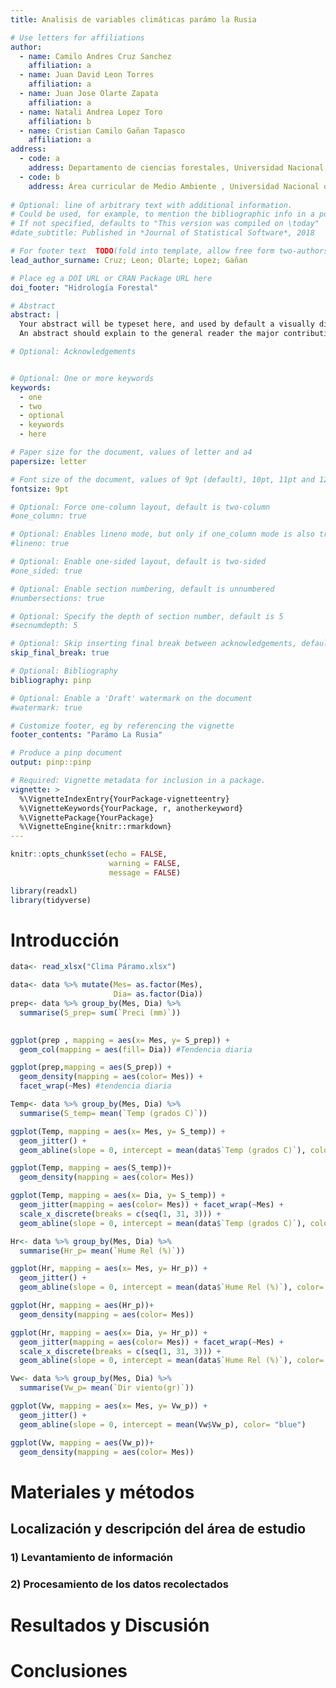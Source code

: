 ```yaml
---
title: Analisis de variables climáticas parámo la Rusia

# Use letters for affiliations
author:
  - name: Camilo Andres Cruz Sanchez
    affiliation: a
  - name: Juan David Leon Torres
    affiliation: a
  - name: Juan Jose Olarte Zapata
    affiliation: a
  - name: Natali Andrea Lopez Toro
    affiliation: b
  - name: Cristian Camilo Gañan Tapasco
    affiliation: a
address:
  - code: a
    address: Departamento de ciencias forestales, Universidad Nacional de Colombia, Medellín
  - code: b
    address: Área curricular de Medio Ambiente , Universidad Nacional de Colombia, Medellín
    
# Optional: line of arbitrary text with additional information.
# Could be used, for example, to mention the bibliographic info in a post-print.
# If not specified, defaults to "This version was compiled on \today"
#date_subtitle: Published in *Journal of Statistical Software*, 2018

# For footer text  TODO(fold into template, allow free form two-authors)
lead_author_surname: Cruz; Leon; Olarte; Lopez; Gañan

# Place eg a DOI URL or CRAN Package URL here
doi_footer: "Hidrología Forestal"

# Abstract
abstract: |
  Your abstract will be typeset here, and used by default a visually distinctive font.
  An abstract should explain to the general reader the major contributions of the article. 

# Optional: Acknowledgements


# Optional: One or more keywords
keywords:
  - one
  - two
  - optional
  - keywords
  - here

# Paper size for the document, values of letter and a4
papersize: letter

# Font size of the document, values of 9pt (default), 10pt, 11pt and 12pt
fontsize: 9pt

# Optional: Force one-column layout, default is two-column
#one_column: true

# Optional: Enables lineno mode, but only if one_column mode is also true
#lineno: true

# Optional: Enable one-sided layout, default is two-sided
#one_sided: true

# Optional: Enable section numbering, default is unnumbered
#numbersections: true

# Optional: Specify the depth of section number, default is 5
#secnumdepth: 5

# Optional: Skip inserting final break between acknowledgements, default is false
skip_final_break: true

# Optional: Bibliography 
bibliography: pinp

# Optional: Enable a 'Draft' watermark on the document
#watermark: true

# Customize footer, eg by referencing the vignette
footer_contents: "Parámo La Rusia"

# Produce a pinp document
output: pinp::pinp

# Required: Vignette metadata for inclusion in a package.
vignette: >
  %\VignetteIndexEntry{YourPackage-vignetteentry}
  %\VignetteKeywords{YourPackage, r, anotherkeyword}
  %\VignettePackage{YourPackage}
  %\VignetteEngine{knitr::rmarkdown}
---
```


```r
knitr::opts_chunk$set(echo = FALSE,
                      warning = FALSE, 
                      message = FALSE)

library(readxl)
library(tidyverse)
```

# Introducción

```r
data<- read_xlsx("Clima Páramo.xlsx")

data<- data %>% mutate(Mes= as.factor(Mes), 
                       Dia= as.factor(Dia))
prep<- data %>% group_by(Mes, Dia) %>% 
  summarise(S_prep= sum(`Preci (mm)`))
  

ggplot(prep , mapping = aes(x= Mes, y= S_prep)) +
  geom_col(mapping = aes(fill= Dia)) #Tendencia diaria

```


```r
ggplot(prep,mapping = aes(S_prep)) +
  geom_density(mapping = aes(color= Mes)) +
  facet_wrap(~Mes) #tendencia diaria
```


<!--- Analisis de Temperatura --->

```r

Temp<- data %>% group_by(Mes, Dia) %>% 
  summarise(S_temp= mean(`Temp (grados C)`))

ggplot(Temp, mapping = aes(x= Mes, y= S_temp)) +
  geom_jitter() +
  geom_abline(slope = 0, intercept = mean(data$`Temp (grados C)`), color= "blue")

ggplot(Temp, mapping = aes(S_temp))+
  geom_density(mapping = aes(color= Mes))

```


```r
ggplot(Temp, mapping = aes(x= Dia, y= S_temp)) +
  geom_jitter(mapping = aes(color= Mes)) + facet_wrap(~Mes) + 
  scale_x_discrete(breaks = c(seq(1, 31, 3))) +
  geom_abline(slope = 0, intercept = mean(data$`Temp (grados C)`), color= "blue")
```


<!--- Analisis de Humedad relativa  --->

```r
Hr<- data %>% group_by(Mes, Dia) %>% 
  summarise(Hr_p= mean(`Hume Rel (%)`))

ggplot(Hr, mapping = aes(x= Mes, y= Hr_p)) +
  geom_jitter() +
  geom_abline(slope = 0, intercept = mean(data$`Hume Rel (%)`), color= "blue")

```

```r
ggplot(Hr, mapping = aes(Hr_p))+
  geom_density(mapping = aes(color= Mes))

```


```r
ggplot(Hr, mapping = aes(x= Dia, y= Hr_p)) +
  geom_jitter(mapping = aes(color= Mes)) + facet_wrap(~Mes) + 
  scale_x_discrete(breaks = c(seq(1, 31, 3))) +
  geom_abline(slope = 0, intercept = mean(data$`Hume Rel (%)`), color= "blue")
```

<!--- Analisis de velocidad del viento--->

```r

Vw<- data %>% group_by(Mes, Dia) %>% 
  summarise(Vw_p= mean(`Dir viento(gr)`))

ggplot(Vw, mapping = aes(x= Mes, y= Vw_p)) +
  geom_jitter() +
  geom_abline(slope = 0, intercept = mean(Vw$Vw_p), color= "blue")

```


```r
ggplot(Vw, mapping = aes(Vw_p))+
  geom_density(mapping = aes(color= Mes))
```


# Materiales y métodos

## Localización y descripción del área de estudio

### 1) Levantamiento de información

### 2) Procesamiento de los datos recolectados

# Resultados y Discusión 

# Conclusiones




